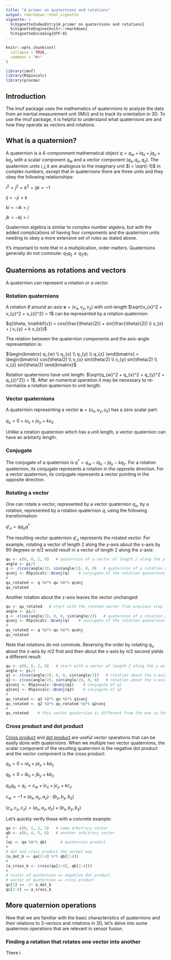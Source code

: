 ```yaml
---
title: "A primer on quaternions and rotations"
output: rmarkdown::html_vignette
vignette: >
  %\VignetteIndexEntry{A primer on quaternions and rotations}
  %\VignetteEngine{knitr::rmarkdown}
  %\VignetteEncoding{UTF-8}
---
```


```r
knitr::opts_chunk$set(
  collapse = TRUE,
  comment = "#>"
)
```

```r
library(imuf)
library(RSpincalc)
library(pracma)
```

## Introduction

The imuf package uses the mathematics of quaternions to analyze the data from an inertial measurement unit (IMU) and to track its orientation in 3D. To use the imuf package, it is helpful to understand what quaternions are and how they operate as vectors and rotations.

## What is a quaternion?

A quaternion is a 4-componment mathematical object $q = q_{w} + i q_{x} + j q_{y} + k q_{z}$ with a scalar component $q_{w}$ and a vector component $(q_{x}, q_{y}, q_{z})$. The quaternion units $i, j, k$ are analogous to the imaginary unit $i = \sqrt{-1}$ in complex numbers, except that in quaternions there are three units and they obey the following relationships:

$i^2 = j^2 = k^2 = i j k = -1$

$i j = - j i = k$

$k i = - i k = j$

$j k = - k j = i$

Quaternion algebra is similar to complex number algebra, but with the added complications of having four components and the quaternion units needing to obey a more extensive set of rules as stated above.

It's important to note that in a multiplication, order matters. Quaternions generally do not commute: $q_{1} q_{2} \neq q_{2} q_{1}$. 

## Quaternions as rotations and vectors

A quaternion can represent a rotation or a vector.

### Rotation quaternions

A rotation $\theta$ around an axis $\mathbf{v} = (v_{x}, v_{y}, v_{z})$ with unit-length $\sqrt{v_{x}^2 + v_{y}^2 + v_{z}^2} = 1$ can be represented by a rotation quaternion:

$q(\theta, \mathbf{v}) = cos(\frac{\theta}{2}) + sin(\frac{\theta}{2}) (i v_{x} + j v_{y} + k v_{z})$

The relation between the quaternion components and the axis-angle representation is:

$\begin{bmatrix} q_{w} \\ q_{x} \\ q_{y} \\ q_{z}  \end{bmatrix} = \begin{bmatrix} cos(\theta/2) \\ v_{x} sin(\theta/2) \\ v_{y} sin(\theta/2) \\ v_{z} sin(\theta/2) \end{bmatrix}$

Rotation quaternions have unit length: $\sqrt{q_{w}^2 + q_{x}^2 + q_{y}^2 + q_{z}^2)} = 1$. After an numerical operation it may be necessary to re-normalize a rotation quaternion to unit length.

### Vector quaternions

A quaternion representing a vector $\mathbf{u} = (u_{x}, u_{y}, u_{z})$ has a zero scalar part:

$q_{u} = 0 + i u_{x} + j u_{y} + k u_{z}$

Unlike a rotation quaternion which has a unit length, a vector quaternion can have an arbitarty length.

### Conjugate

The conjugate of a quaternion is $q^* = q_{w} - i q_{x} - j q_{y} - k q_{z}$. For a rotation quaternion, its conjugate represents a rotation in the opposite direction. For a vector quaternion, its conjugate represents a vector pointing in the opposite direction.

### Rotating a vector

One can rotate a vector, represented by a vector quaternion $q_{u}$, by a rotation, represented by a rotation quaternion $q$, using the following transformation:

$q'_{u} = q q_{u} q^*$

The resulting vector quaternion $q'_{u}$ represents the rotated vector. For example, rotating a vector of length 2 along the y-axis about the x-axis by 90 degrees or $\pi$/2 would result in a vector of length 2 along the z-axis:

```r
qu <- c(0, 0, 2, 0)   # quaternion of a vector of length 2 along the y-axis
angle <- pi/2
q <- c(cos(angle/2), sin(angle/2), 0, 0)   # quaternion of a rotation about the x-axis by pi/2
qconj <- RSpincalc::Qconj(q)    # conjugate of the rotation quaternion
#
qu_rotated <- q %Q*% qu %Q*% qconj
qu_rotated
```

Another rotation about the z-axis leaves the vector unchanged:

```r
qu <- qu_rotated   # start with the rotated vector from previous step
angle <- pi/2
q <- c(cos(angle/2), 0, 0, sin(angle/2))   # quaternion of a rotation about the z-axis by pi/2
qconj <- RSpincalc::Qconj(q)    # conjugate of the rotation quaternion
#
qu_rotated <- q %Q*% qu %Q*% qconj
qu_rotated
```

Note that rotations do not commute. Reversing the order by rotating $q_{u}$ about the z-axis by $\pi$/2 first and then about the x-axis by $\pi$/2 second yields a different result:

```r
qu <- c(0, 0, 2, 0)   # start with a vector of length 2 along the y-axis
angle <- pi/2
q1 <- c(cos(angle/2), 0, 0, sin(angle/2))   # rotation about the z-axis by pi/2
q2 <- c(cos(angle/2), sin(angle/2), 0, 0)   # rotation about the x-axis by pi/2
q1conj <- RSpincalc::Qconj(q1)    # conjugate of q1
q2conj <- RSpincalc::Qconj(q2)    # conjugate of q2
#
qu_rotated <- q1 %Q*% qu %Q*% q1conj
qu_rotated <- q2 %Q*% qu_rotated %Q*% q2conj
#
qu_rotated    # this vector quaternion is different from the one in the previous section
```

### Cross product and dot product

[Cross product](https://en.wikipedia.org/wiki/Cross_product) and [dot product](https://en.wikipedia.org/wiki/Dot_product) are useful vector operations that can be easily done with quaternions. When we multiple two vector quaternions, the scalar component of the resulting quaternion is the negative dot product and the vector component is the cross product:

$q_{a} = 0 + i a_{x} + j a_{y} + k a_{z}$

$q_{b} = 0 + i b_{x} + j b_{y} + k b_{z}$

$q_{a} q_{b} = q_{c} = c_{w} + i c_{x} + j c_{y} + k c_{z}$

$c_{w} = -1 \times (a_{x}, a_{y}, a_{z}) \cdot (b_{x}, b_{y}, b_{z})$

$(c_{x}, c_{y}, c_{z}) = (a_{x}, a_{y}, a_{z}) \times (b_{x}, b_{y}, b_{z})$

Let's quickly verify these with a concrete example:

```r
qa <- c(0, 1, 2, 3)   # some arbitrary vector
qb <- c(0, 4, 5, 6)   # another arbitrary vector
#
(qc <- qa %Q*% qb)      # quaternion product
#
# dot and cross product the normal way
(a_dot_b <- qa[2:4] %*% qb[2:4])
#
(a_cross_b <- cross(qa[2:4], qb[2:4]))
#
# scalar of quaternion == negative dot product
# vector of quaternion == cross product
qc[1] == -1* a_dot_b
qc[2:4] == a_cross_b
```

## More quaternion operations

Now that we are familiar with the basic characteristics of quaternions and their relations to 3-vectors and rotations in 3D, let's delve into some quaternion operations that are relevant in sensor fusion.

### Finding a rotation that rotates one vector into another

There i

